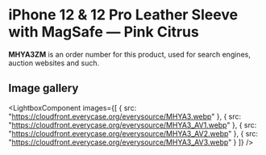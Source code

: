 
# iPhone 12 & 12 Pro Leather Sleeve with MagSafe — Pink Citrus

<Callout type='info' emoji='👉🏻'>**MHYA3ZM** is an order number for this product, used for search engines, auction websites and such.</Callout>

## Image gallery

<LightboxComponent
    images={[
      {
        src: "https://cloudfront.everycase.org/everysource/MHYA3.webp"
      },
      {
        src: "https://cloudfront.everycase.org/everysource/MHYA3_AV1.webp"
      },
      {
        src: "https://cloudfront.everycase.org/everysource/MHYA3_AV2.webp"
      },
      {
        src: "https://cloudfront.everycase.org/everysource/MHYA3_AV3.webp"
      }
    ]}
  />
